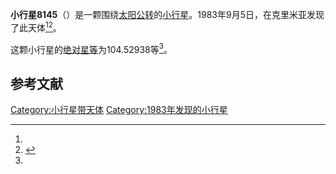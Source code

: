 {{Infobox planet
| bgcolour = #FFFFC0
| name = 8145 Valujki
| symbol = 
| image = 
| caption = 
| discovery = yes
| discovery_ref = 
| discoverer = {{link-en|柳德米拉·瓦斯列娜·朱然勒娃|Lyudmila Vasilyevna Zhuravleva}}
| discovery_site = [[克里米亚|克里米亚]] 
| discovered = 1983年9月5日
| designations = yes
| mp_name = 
| named_after = 
| alt_names = 1983 RY4/ 1988 XS
| mp_category = [[主带小行星|主带小行星]]
| orbit_ref = <ref name="a">[http://ssd.jpl.nasa.gov/sbdb.cgi?sstr=8145 8145 Valujki] {{Wayback|url=http://ssd.jpl.nasa.gov/sbdb.cgi?sstr=8145 |date=20210814001617 }}，小行星數據庫瀏覽器（JPL Small-Body Database Browser）－[[美国国家航空航天局|美国国家航空航天局]]喷气推进实验室</ref>
| epoch = 2456400.5 (2013年4月18日更新)
| aphelion = {{convert|3.4125736|AU|km|3|abbr=on|lk=out}}
| perihelion = {{convert|2.1003638|AU|km|3|abbr=on}}
| semimajor = {{convert|2.7564687|AU|km|3|abbr=on}}
| eccentricity = 0.2380237
| period = 1671.583366 [[日|日]]<br />4.58[[儒略年|儒略年]]
| avg_speed = 
| inclination = 8.79562
| asc_node = 261.32622
| mean_anomaly = 
| arg_peri = 104.52938
| satellites = 
| physical_characteristics = yes
| dimensions = 
| mass = 
| density = 
| surface_grav = 
| escape_velocity = 
| sidereal_day = 
| axial_tilt = 
| pole_ecliptic_lat = 
| pole_ecliptic_lon = 
| albedo = 
| temperatures= 
| temp_name1 = 
| mean_temp_1 = 
| max_temp_1 = 
| temp_name2 = 
| max_temp_2 = 
| spectral_type = 
| abs_magnitude = 104.52938
}}

'''小行星8145'''（{{lang-en|8145 Valujki}}）是一颗围绕[[太阳|太阳]][[公转|公转]]的[[小行星|小行星]]。1983年9月5日，{{link-en|柳德米拉·瓦斯列娜·朱然勒娃|Lyudmila Vasilyevna Zhuravleva}}在克里米亚发现了此天体<ref name="a" /><ref>{{cite news|title=小行星列表|url=http://cfa-www.harvard.edu/iau/lists/NumberedMPs.txt|accessdate=2013-07-08|newspaper=哈佛大学|archive-date=2008-05-17|archive-url=https://web.archive.org/web/20080517010638/http://cfa-www.harvard.edu/iau/lists/NumberedMPs.txt|dead-url=no}}</ref>。

这颗小行星的[[绝对星等|绝对星等]]为104.52938等<ref name="a" />。

==参考文献==
{{reflist}}
{{Minor Planet Number|[[小行星8144|小行星8144]]|[[小行星8146|小行星8146]]}}

{{小天体}}

[[Category:小行星带天体|Category:小行星带天体]]
[[Category:1983年发现的小行星|Category:1983年发现的小行星]]

{{asteroid-stub}}